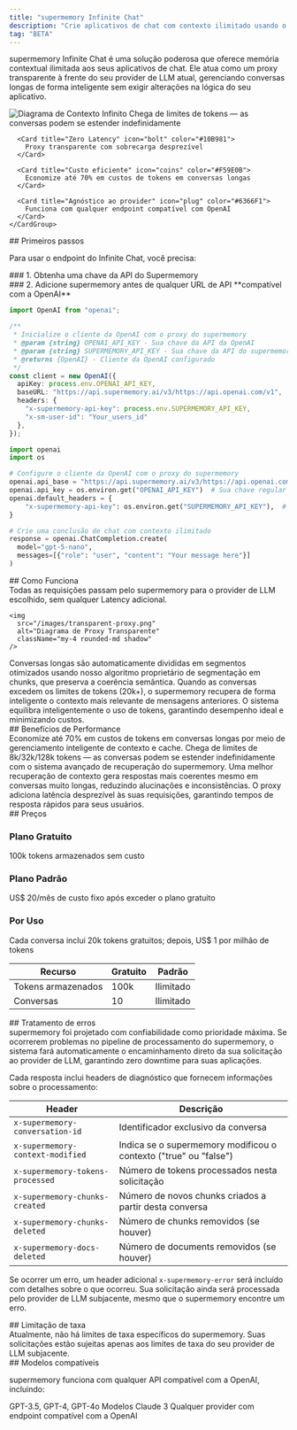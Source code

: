 ```yaml
---
title: "supermemory Infinite Chat"
description: "Crie aplicativos de chat com contexto ilimitado usando o proxy inteligente do supermemory"
tag: "BETA"
---
```



supermemory Infinite Chat é uma solução poderosa que oferece memória contextual ilimitada aos seus aplicativos de chat. Ele atua como um proxy transparente à frente do seu provider de LLM atual, gerenciando conversas longas de forma inteligente sem exigir alterações na lógica do seu aplicativo.

<img src="/images/infinite-context.png" alt="Diagrama de Contexto Infinito" className="rounded-lg shadow-lg" />

<Tabs>
  <Tab title="Principais recursos">
    <CardGroup cols={2}>
      <Card title="Contexto ilimitado" icon="infinity" color="#4F46E5">
        Chega de limites de tokens — as conversas podem se estender indefinidamente
      </Card>

      <Card title="Zero Latency" icon="bolt" color="#10B981">
        Proxy transparente com sobrecarga desprezível
      </Card>

      <Card title="Custo eficiente" icon="coins" color="#F59E0B">
        Economize até 70% em custos de tokens em conversas longas
      </Card>

      <Card title="Agnóstico ao provider" icon="plug" color="#6366F1">
        Funciona com qualquer endpoint compatível com OpenAI
      </Card>
    </CardGroup>
  </Tab>
</Tabs>


<div id="getting-started">
  ## Primeiros passos
</div>

Para usar o endpoint do Infinite Chat, você precisa:

<div id="1-get-a-supermemory-api-key">
  ### 1. Obtenha uma chave da API do Supermemory
</div>

<GettingAPIKey />

<div id="2-add-supermemory-in-front-of-any-openai-compatible-api-url">
  ### 2. Adicione supermemory antes de qualquer URL de API **compatível com a OpenAI**
</div>

<CodeGroup>

```typescript Typescript
import OpenAI from "openai";

/**
 * Inicialize o cliente da OpenAI com o proxy do supermemory
 * @param {string} OPENAI_API_KEY - Sua chave da API da OpenAI
 * @param {string} SUPERMEMORY_API_KEY - Sua chave da API do supermemory
 * @returns {OpenAI} - Cliente da OpenAI configurado
 */
const client = new OpenAI({
  apiKey: process.env.OPENAI_API_KEY,
  baseURL: "https://api.supermemory.ai/v3/https://api.openai.com/v1",
  headers: {
    "x-supermemory-api-key": process.env.SUPERMEMORY_API_KEY,
    "x-sm-user-id": "Your_users_id"
  },
});
```

```python Python
import openai
import os

# Configure o cliente da OpenAI com o proxy do supermemory
openai.api_base = "https://api.supermemory.ai/v3/https://api.openai.com/v1"
openai.api_key = os.environ.get("OPENAI_API_KEY")  # Sua chave regular da OpenAI
openai.default_headers = {
    "x-supermemory-api-key": os.environ.get("SUPERMEMORY_API_KEY"),  # Sua chave do supermemory
}

# Crie uma conclusão de chat com contexto ilimitado
response = openai.ChatCompletion.create(
  model="gpt-5-nano",
  messages=[{"role": "user", "content": "Your message here"}]
)
```

</CodeGroup>

<div id="how-it-works">
  ## Como Funciona
</div>

<Steps>
  <Step title="Proxy Transparente">
    Todas as requisições passam pelo supermemory para o provider de LLM escolhido, sem qualquer Latency adicional.

    <img
      src="/images/transparent-proxy.png"
      alt="Diagrama de Proxy Transparente"
      className="my-4 rounded-md shadow"
    />
  </Step>
  <Step title="Segmentação Inteligente em Chunks">
    Conversas longas são automaticamente divididas em segmentos otimizados usando nosso algoritmo proprietário de segmentação em chunks, que preserva a coerência semântica.
  </Step>
  <Step title="Recuperação Inteligente">
    Quando as conversas excedem os limites de tokens (20k+), o supermemory recupera de forma inteligente o contexto mais relevante de mensagens anteriores.
  </Step>
  <Step title="Gerenciamento Automático de Tokens">
    O sistema equilibra inteligentemente o uso de tokens, garantindo desempenho ideal e minimizando custos.
  </Step>
</Steps>

<div id="performance-benefits">
  ## Benefícios de Performance
</div>

<Accordion title="Uso Reduzido de Tokens" defaultOpen icon="coins">
  Economize até 70% em custos de tokens em conversas longas por meio de gerenciamento inteligente de contexto e cache.
</Accordion>

<Accordion title="Contexto Ilimitado" icon="infinity">
  Chega de limites de 8k/32k/128k tokens — as conversas podem se estender indefinidamente com o sistema avançado de recuperação do supermemory.
</Accordion>

<Accordion title="Qualidade de Resposta Aprimorada" icon="sparkles">
  Uma melhor recuperação de contexto gera respostas mais coerentes mesmo em conversas muito longas, reduzindo alucinações e inconsistências.
</Accordion>

<Accordion title="Zero Penalidade de Performance" icon="bolt">
  O proxy adiciona latência desprezível às suas requisições, garantindo tempos de resposta rápidos para seus usuários.
</Accordion>

<div id="pricing">
  ## Preços
</div>

<Tabs>
  <Tab title="Planos">
    <div className="mt-4">
      <div className="grid grid-cols-1 md:grid-cols-3 gap-4">
        <div className="p-4 border rounded-lg">
          <h3 className="text-lg font-bold">Plano Gratuito</h3>
          <p className="text-sm text-gray-600 dark:text-gray-300">100k tokens armazenados sem custo</p>
        </div>
        <div className="p-4 border rounded-lg">
          <h3 className="text-lg font-bold">Plano Padrão</h3>
          <p className="text-sm text-gray-600 dark:text-gray-300">US$ 20/mês de custo fixo após exceder o plano gratuito</p>
        </div>
        <div className="p-4 border rounded-lg">
          <h3 className="text-lg font-bold">Por Uso</h3>
          <p className="text-sm text-gray-600 dark:text-gray-300">Cada conversa inclui 20k tokens gratuitos; depois, US$ 1 por milhão de tokens</p>
        </div>
      </div>
    </div>
  </Tab>
  <Tab title="Comparação">
    <div className="mt-4">
      <table className="min-w-full divide-y divide-gray-200">
        <thead>
          <tr>
            <th className="px-6 py-3 text-left text-xs font-medium text-gray-500 uppercase tracking-wider">
              Recurso
            </th>
            <th className="px-6 py-3 text-left text-xs font-medium text-gray-500 uppercase tracking-wider">
              Gratuito
            </th>
            <th className="px-6 py-3 text-left text-xs font-medium text-gray-500 uppercase tracking-wider">
              Padrão
            </th>
          </tr>
        </thead>
        <tbody className="divide-y divide-gray-200">
          <tr>
            <td className="px-6 py-4 whitespace-nowrap text-sm">
              Tokens armazenados
            </td>
            <td className="px-6 py-4 whitespace-nowrap text-sm">
              100k
            </td>
            <td className="px-6 py-4 whitespace-nowrap text-sm">
              Ilimitado
            </td>
          </tr>
          <tr>
            <td className="px-6 py-4 whitespace-nowrap text-sm">
              Conversas
            </td>
            <td className="px-6 py-4 whitespace-nowrap text-sm">
              10
            </td>
            <td className="px-6 py-4 whitespace-nowrap text-sm">
              Ilimitado
            </td>
          </tr>
        </tbody>
      </table>
    </div>
  </Tab>
</Tabs>

<div id="error-handling">
  ## Tratamento de erros
</div>

<Note>
  supermemory foi projetado com confiabilidade como prioridade máxima. Se ocorrerem problemas no pipeline de processamento do supermemory, o sistema fará automaticamente o encaminhamento direto da sua solicitação ao provider de LLM, garantindo zero downtime para suas aplicações.
</Note>

Cada resposta inclui headers de diagnóstico que fornecem informações sobre o processamento:

| Header                           | Descrição                                                              |
| -------------------------------- | ---------------------------------------------------------------------- |
| `x-supermemory-conversation-id`  | Identificador exclusivo da conversa                                    |
| `x-supermemory-context-modified` | Indica se o supermemory modificou o contexto ("true" ou "false")       |
| `x-supermemory-tokens-processed` | Número de tokens processados nesta solicitação                         |
| `x-supermemory-chunks-created`   | Número de novos chunks criados a partir desta conversa                  |
| `x-supermemory-chunks-deleted`   | Número de chunks removidos (se houver)                                 |
| `x-supermemory-docs-deleted`     | Número de documents removidos (se houver)                              |

Se ocorrer um erro, um header adicional `x-supermemory-error` será incluído com detalhes sobre o que ocorreu. Sua solicitação ainda será processada pelo provider de LLM subjacente, mesmo que o supermemory encontre um erro.

<div id="rate-limiting">
  ## Limitação de taxa
</div>

<Info>
  Atualmente, não há limites de taxa específicos do supermemory. Suas solicitações estão sujeitas apenas aos limites de taxa do seu provider de LLM subjacente.
</Info>

<div id="supported-models">
  ## Modelos compatíveis
</div>

supermemory funciona com qualquer API compatível com a OpenAI, incluindo:

<CardGroup cols={3}>
  <Card title="OpenAI" icon="openai">
    GPT-3.5, GPT-4, GPT-4o
  </Card>
  <Card title="Anthropic" icon="user-astronaut">
    Modelos Claude 3
  </Card>
  <Card title="Outros provedores" icon="plug">
    Qualquer provider com endpoint compatível com a OpenAI
  </Card>
</CardGroup>